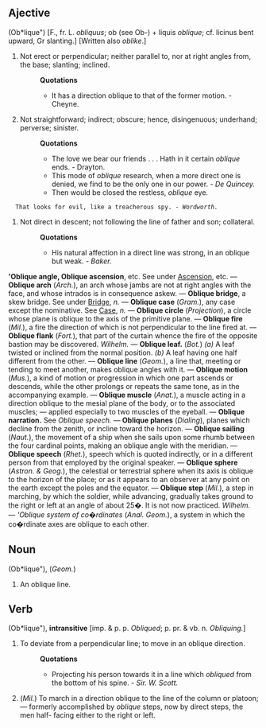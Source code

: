 ==Ajective==
(Ob*lique") [F., fr. L. ''obliquus''; ob (see Ob-) + liquis ''oblique''; cf. licinus bent upward, Gr slanting.] [Written also ''oblike''.]
#Not erect or perpendicular; neither parallel to, nor at right angles from, the base; slanting; inclined.
#:'''Quotations'''
#:*It has a direction oblique to that of the former motion. - Cheyne.
#Not straightforward; indirect; obscure; hence, disingenuous; underhand; perverse; sinister.
#:'''Quotations'''
#:*The love we bear our friends . . . Hath in it certain ''oblique'' ends. - Drayton.
#:*This mode of ''oblique'' research, when a more direct one is denied, we find to be the only one in our power. - ''De Quincey.''
#:*Then would be closed the restless, ''oblique'' eye. 
   That looks for evil, like a treacherous spy. - ''Wordworth.''
#Not direct in descent; not following the line of father and son; collateral.
#:'''Quotations'''
#:*His natural affection in a direct line was strong, in an oblique but weak. - ''Baker.''

''''Oblique angle, Oblique ascension''', etc. See under [[Ascension]], etc. — '''Oblique arch''' (''Arch.''), an arch whose jambs are not at right angles with the face, and whose intrados is in consequence askew. — '''Oblique bridge''', a skew bridge. See under [[Bridge]], ''n.'' — '''Oblique case''' (''Gram.''), any case except the nominative. See [[Case]], ''n.'' — '''Oblique circle''' (''Projection''), a circle whose plane is oblique to the axis of the primitive plane. — '''Oblique fire''' (''Mil.''), a fire the direction of which is not perpendicular to the line fired at. — '''Oblique flank''' (''Fort.''), that part of the curtain whence the fire of the opposite bastion may be discovered. ''Wilhelm.'' — '''Oblique leaf.''' (''Bot.'') ''(a)'' A leaf twisted or inclined from the normal position. ''(b)'' A leaf having one half different from the other. — '''Oblique line''' (''Geom.''), a line that, meeting or tending to meet another, makes oblique angles with it. — '''Oblique motion''' (''Mus.''), a kind of motion or progression in which one part ascends or descends, while the other prolongs or repeats the same tone, as in the accompanying example. — '''Oblique muscle''' (''Anat.''), a muscle acting in a direction oblique to the mesial plane of the body, or to the associated muscles; — applied especially to two muscles of the eyeball. — '''Oblique narration.''' See ''Oblique speech.'' — '''Oblique planes''' (''Dialing''), planes which decline from the zenith, or incline toward the horizon. — '''Oblique sailing''' (''Naut.''), the movement of a ship when she sails upon some rhumb between the four cardinal points, making an oblique angle with the meridian. — '''Oblique speech''' (''Rhet.''), speech which is quoted indirectly, or in a different person from that employed by the original speaker. — '''Oblique sphere''' (''Astron. & Geog.''), the celestial or terrestrial sphere when its axis is oblique to the horizon of the place; or as it appears to an observer at any point on the earth except the poles and the equator. — '''Oblique step''' (''Mil.''), a step in marching, by which the soldier, while advancing, gradually takes ground to the right or left at an angle of about 25�. It is not now practiced. ''Wilhelm.'' — '''Oblique system of co�rdinates'' (''Anal. Geom.''), a system in which the co�rdinate axes are oblique to each other.

==Noun==
(Ob*lique"), (''Geom.'') 
#An oblique line.

==Verb==
(Ob*lique"), '''intransitive''' [imp. & p. p. ''Obliqued''; p. pr. & vb. n. ''Obliquing.'']
#To deviate from a perpendicular line; to move in an oblique direction.
#:'''Quotations'''
#:*Projecting his person towards it in a line which ''obliqued'' from the bottom of his spine. - ''Sir. W. Scott.''
#(''Mil.'') To march in a direction oblique to the line of the column or platoon; — formerly accomplished by ''oblique'' steps, now by direct steps, the men half- facing either to the right or left.